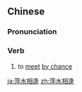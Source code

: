 ==Chinese==
{{zh-forms|type=112}}

===Pronunciation===
{{zh-pron
|m=píngshuǐ xiàngféng
|c=ping4 seoi2 soeng1 fung4
|cat=v
}}

===Verb===
{{zh-verb}}

# to [[meet]] [[by chance]]

{{zh-cat|Advanced}}

[[ja:萍水相逢]]
[[zh:萍水相逢]]